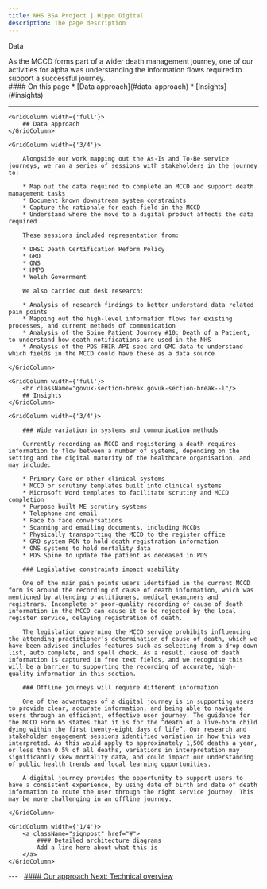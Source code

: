 ```yaml
---
title: NHS BSA Project | Hippo Digital
description: The page description
---
```


<Heading caption='Our approach' tag='h1'>Data</Heading>

<GridRow>
    <GridColumn width={'2/3'}>
        <LeadParagraph>
            As the MCCD forms part of a wider death management journey, one of our activities for alpha was understanding the information flows required to support a successful journey.
        </LeadParagraph>
    </GridColumn>
    <GridColumn width={'1/3'}>
        <nav className="in-page-nav">
            #### On this page
            * [Data approach](#data-approach)
            * [Insights](#insights)
        </nav>
    </GridColumn>
    <GridColumn width={'full'}>
        <hr className="govuk-section-break govuk-section-break--l"/>
    </GridColumn>
</GridRow>

<GridRow>

    <GridColumn width={'full'}>
        ## Data approach
    </GridColumn>

    <GridColumn width={'3/4'}>

        Alongside our work mapping out the As-Is and To-Be service journeys, we ran a series of sessions with stakeholders in the journey to: 

        * Map out the data required to complete an MCCD and support death management tasks
        * Document known downstream system constraints
        * Capture the rationale for each field in the MCCD
        * Understand where the move to a digital product affects the data required

        These sessions included representation from: 

        * DHSC Death Certification Reform Policy
        * GRO
        * ONS
        * HMPO
        * Welsh Government

        We also carried out desk research: 

        * Analysis of research findings to better understand data related pain points
        * Mapping out the high-level information flows for existing processes, and current methods of communication
        * Analysis of the Spine Patient Journey #10: Death of a Patient, to understand how death notifications are used in the NHS
        * Analysis of the PDS FHIR API spec and GMC data to understand which fields in the MCCD could have these as a data source

    </GridColumn>

</GridRow>

<GridRow>

    <GridColumn width={'full'}>
        <hr className="govuk-section-break govuk-section-break--l"/>
        ## Insights
    </GridColumn>

    <GridColumn width={'3/4'}>

        ### Wide variation in systems and communication methods

        Currently recording an MCCD and registering a death requires information to flow between a number of systems, depending on the setting and the digital maturity of the healthcare organisation, and may include: 

        * Primary Care or other clinical systems
        * MCCD or scrutiny templates built into clinical systems
        * Microsoft Word templates to facilitate scrutiny and MCCD completion
        * Purpose-built ME scrutiny systems
        * Telephone and email
        * Face to face conversations
        * Scanning and emailing documents, including MCCDs
        * Physically transporting the MCCD to the register office
        * GRO system RON to hold death registration information
        * ONS systems to hold mortality data
        * PDS Spine to update the patient as deceased in PDS

        ### Legislative constraints impact usability 

        One of the main pain points users identified in the current MCCD form is around the recording of cause of death information, which was mentioned by attending practitioners, medical examiners and registrars. Incomplete or poor-quality recording of cause of death information in the MCCD can cause it to be rejected by the local register service, delaying registration of death.

        The legislation governing the MCCD service prohibits influencing the attending practitioner’s determination of cause of death, which we have been advised includes features such as selecting from a drop-down list, auto complete, and spell check. As a result, cause of death information is captured in free text fields, and we recognise this will be a barrier to supporting the recording of accurate, high-quality information in this section.

        ### Offline journeys will require different information 

        One of the advantages of a digital journey is in supporting users to provide clear, accurate information, and being able to navigate users through an efficient, effective user journey. The guidance for the MCCD Form 65 states that it is for the “death of a live-born child dying within the first twenty-eight days of life”. Our research and stakeholder engagement sessions identified variation in how this was interpreted. As this would apply to approximately 1,500 deaths a year, or less than 0.5% of all deaths, variations in interpretation may significantly skew mortality data, and could impact our understanding of public health trends and local learning opportunities.

        A digital journey provides the opportunity to support users to have a consistent experience, by using date of birth and date of death information to route the user through the right service journey. This may be more challenging in an offline journey.

    </GridColumn>
    
    <GridColumn width={'1/4'}>
        <a className="signpost" href="#">
            #### Detailed architecture diagrams
            Add a line here about what this is
        </a>
    </GridColumn>

</GridRow>

<GridRow>
    <GridColumn width={'full'}>
        ---
    </GridColumn>
</GridRow>
<GridRow>
    <GridColumn width={'1/2'}>
        &nbsp;
    </GridColumn>
    <GridColumn width={'1/2'}>
        <a className="next-page" href="/approach/technical">
            #### Our approach
            Next: <span>Technical overview</span>
        </a>
    </GridColumn>
</GridRow>